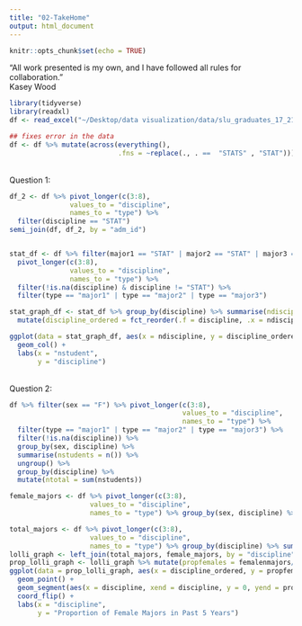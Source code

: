 ```yaml
---
title: "02-TakeHome"
output: html_document
---
```


```r
knitr::opts_chunk$set(echo = TRUE)
```

“All work presented is my own, and I have followed all rules for collaboration.”
\
Kasey Wood

```r
library(tidyverse)
library(readxl)
df <- read_excel("~/Desktop/data visualization/data/slu_graduates_17_21.xlsx")

## fixes error in the data
df <- df %>% mutate(across(everything(),
                           .fns = ~replace(., . ==  "STATS" , "STAT")))
```
\
Question 1:
```r
df_2 <- df %>% pivot_longer(c(3:8), 
               values_to = "discipline",
               names_to = "type") %>%
  filter(discipline == "STAT")
semi_join(df, df_2, by = "adm_id")


stat_df <- df %>% filter(major1 == "STAT" | major2 == "STAT" | major3 == "STAT") %>%
  pivot_longer(c(3:8), 
               values_to = "discipline",
               names_to = "type") %>%
  filter(!is.na(discipline) & discipline != "STAT") %>%
  filter(type == "major1" | type == "major2" | type == "major3")

stat_graph_df <- stat_df %>% group_by(discipline) %>% summarise(ndiscipline = n()) %>%
  mutate(discipline_ordered = fct_reorder(.f = discipline, .x = ndiscipline))

ggplot(data = stat_graph_df, aes(x = ndiscipline, y = discipline_ordered)) +
  geom_col() +
  labs(x = "nstudent",
       y = "discipline")
```
\
Question 2:
```r
df %>% filter(sex == "F") %>% pivot_longer(c(3:8), 
                                           values_to = "discipline",
                                           names_to = "type") %>% 
  filter(type == "major1" | type == "major2" | type == "major3") %>%
  filter(!is.na(discipline)) %>% 
  group_by(sex, discipline) %>% 
  summarise(nstudents = n()) %>%
  ungroup() %>% 
  group_by(discipline) %>%
  mutate(ntotal = sum(nstudents))

female_majors <- df %>% pivot_longer(c(3:8), 
                    values_to = "discipline", 
                    names_to = "type") %>% group_by(sex, discipline) %>% summarise(femalenmajors = n()) %>% filter(sex == "F")

total_majors <- df %>% pivot_longer(c(3:8), 
                    values_to = "discipline", 
                    names_to = "type") %>% group_by(discipline) %>% summarise(totalmajors = n()) %>% filter(totalmajors >= 50)
lolli_graph <- left_join(total_majors, female_majors, by = "discipline") %>% select(discipline, totalmajors, femalenmajors)
prop_lolli_graph <- lolli_graph %>% mutate(propfemales = femalenmajors/totalmajors) %>% mutate(discipline_ordered = fct_reorder(.f = discipline, .x = propfemales)) %>% filter(!is.na(discipline))
ggplot(data = prop_lolli_graph, aes(x = discipline_ordered, y = propfemales)) +
  geom_point() +
  geom_segment(aes(x = discipline, xend = discipline, y = 0, yend = propfemales)) +
  coord_flip() +
  labs(x = "discipline",
       y = "Proportion of Female Majors in Past 5 Years")
```
